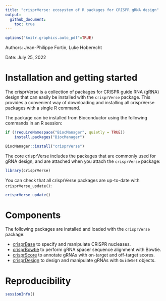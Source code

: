 ```yaml
---
title: "crisprVerse: ecosystem of R packages for CRISPR gRNA design"
output: 
  github_document:
    toc: true
---
```


```r
options("knitr.graphics.auto_pdf"=TRUE)
```

Authors: Jean-Philippe Fortin, Luke Hoberecht

Date: July 25, 2022



# Installation and getting started

The crisprVerse is a collection of packages for CRISPR guide RNA (gRNA) design
that can easily be installed with the `crisprVerse` package. This provides 
a convenient way of downloading and installing all crisprVerse packages 
with a single R command. 

The package can be installed from Bioconductor using the following
commands in an R session:

```r
if (!requireNamespace("BiocManager", quietly = TRUE))
    install.packages("BiocManager")

BiocManager::install("crisprVerse")
```

The core crisprVerse includes the packages that are commonly used for 
gRNA design, and are attached when you attach the `crisprVerse` package:

```r
library(crisprVerse)
```


You can check that all crisprVerse packages are up-to-date with 
`crisprVerse_update()`:

```r
crisprVerse_update()
```

# Components

The following packages are installed and loaded with the `crisprVerse` package: 


* [crisprBase](https://github.com/Jfortin1/crisprBase) to specify and manipulate CRISPR nucleases.
* [crisprBowtie](https://github.com/Jfortin1/crisprBowtie) to perform gRNA spacer sequence
alignment with Bowtie.
* [crisprScore](https://github.com/Jfortin1/crisprScore) to annotate gRNAs with on-target
and off-target scores.
* [crisprDesign](https://github.com/Jfortin1/crisprDesign) to design and manipulate gRNAs
with `GuideSet` objects. 

# Reproducibility

```r
sessionInfo()
```



